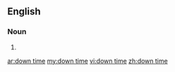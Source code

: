 ==English==

===Noun===
{{en-noun}}

# {{alternative spelling of|downtime|lang=en}}

[[ar:down time]]
[[my:down time]]
[[vi:down time]]
[[zh:down time]]